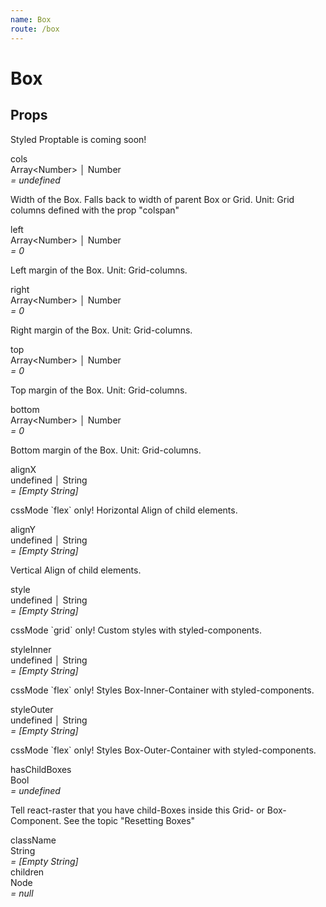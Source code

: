 ```yaml
---
name: Box
route: /box
---
```



# Box

## Props

Styled Proptable is coming soon!

<div className="Props__Container-jirKCc dPXHkt">
    <div>
        <div className="PropsTable__Container-iivJWw gUnLTo">
            <div className="PropsTable__Line-cyWEmY cNnoOO">
                <div className="PropsTable__Content-gQeRjc dseXvL">
                    <div className="PropsTable__Column-bEUPQe PropsTable__ColumnName-fFiAb hcttXK">
                        <span className="PropsTable__PropName-hnGiVY dBACRe">
                            cols
                        </span>
                    </div>
                    <div className="PropsTable__Column-bEUPQe PropsTable__ColumnType-eeRrFP bDWwnH">
                        <span className="PropsTable__PropType-eHQrbF fTJiWl">
                            Array&lt;Number&gt; │ Number
                        </span>
                    </div>
                    <div className="PropsTable__Column-bEUPQe PropsTable__ColumnValue-gNLuoz kFUMBi">
                        <span className="PropsTable__PropDefaultValue-enfNMc cfvmpw">
                            <em>= undefined</em>
                        </span>
                    </div>
                </div>
                <p className="PropsTable__Paragraph-hVmQwH gLzbbx">
                    Width of the Box. Falls back to width of parent Box or Grid.
                    Unit: Grid columns defined with the prop "colspan"
                </p>
            </div>
            <div className="PropsTable__Line-cyWEmY cNnoOO">
                <div className="PropsTable__Content-gQeRjc dseXvL">
                    <div className="PropsTable__Column-bEUPQe PropsTable__ColumnName-fFiAb hcttXK">
                        <span className="PropsTable__PropName-hnGiVY dBACRe">
                            left
                        </span>
                    </div>
                    <div className="PropsTable__Column-bEUPQe PropsTable__ColumnType-eeRrFP bDWwnH">
                        <span className="PropsTable__PropType-eHQrbF fTJiWl">
                            Array&lt;Number&gt; │ Number
                        </span>
                    </div>
                    <div className="PropsTable__Column-bEUPQe PropsTable__ColumnValue-gNLuoz kFUMBi">
                        <span className="PropsTable__PropDefaultValue-enfNMc cfvmpw">
                            <em>= 0</em>
                        </span>
                    </div>
                </div>
                <p className="PropsTable__Paragraph-hVmQwH gLzbbx">
                    Left margin of the Box. Unit: Grid-columns.
                </p>
            </div>
            <div className="PropsTable__Line-cyWEmY cNnoOO">
                <div className="PropsTable__Content-gQeRjc dseXvL">
                    <div className="PropsTable__Column-bEUPQe PropsTable__ColumnName-fFiAb hcttXK">
                        <span className="PropsTable__PropName-hnGiVY dBACRe">
                            right
                        </span>
                    </div>
                    <div className="PropsTable__Column-bEUPQe PropsTable__ColumnType-eeRrFP bDWwnH">
                        <span className="PropsTable__PropType-eHQrbF fTJiWl">
                            Array&lt;Number&gt; │ Number
                        </span>
                    </div>
                    <div className="PropsTable__Column-bEUPQe PropsTable__ColumnValue-gNLuoz kFUMBi">
                        <span className="PropsTable__PropDefaultValue-enfNMc cfvmpw">
                            <em>= 0</em>
                        </span>
                    </div>
                </div>
                <p className="PropsTable__Paragraph-hVmQwH gLzbbx">
                    Right margin of the Box. Unit: Grid-columns.
                </p>
            </div>
            <div className="PropsTable__Line-cyWEmY cNnoOO">
                <div className="PropsTable__Content-gQeRjc dseXvL">
                    <div className="PropsTable__Column-bEUPQe PropsTable__ColumnName-fFiAb hcttXK">
                        <span className="PropsTable__PropName-hnGiVY dBACRe">
                            top
                        </span>
                    </div>
                    <div className="PropsTable__Column-bEUPQe PropsTable__ColumnType-eeRrFP bDWwnH">
                        <span className="PropsTable__PropType-eHQrbF fTJiWl">
                            Array&lt;Number&gt; │ Number
                        </span>
                    </div>
                    <div className="PropsTable__Column-bEUPQe PropsTable__ColumnValue-gNLuoz kFUMBi">
                        <span className="PropsTable__PropDefaultValue-enfNMc cfvmpw">
                            <em>= 0</em>
                        </span>
                    </div>
                </div>
                <p className="PropsTable__Paragraph-hVmQwH gLzbbx">
                    Top margin of the Box. Unit: Grid-columns.
                </p>
            </div>
            <div className="PropsTable__Line-cyWEmY cNnoOO">
                <div className="PropsTable__Content-gQeRjc dseXvL">
                    <div className="PropsTable__Column-bEUPQe PropsTable__ColumnName-fFiAb hcttXK">
                        <span className="PropsTable__PropName-hnGiVY dBACRe">
                            bottom
                        </span>
                    </div>
                    <div className="PropsTable__Column-bEUPQe PropsTable__ColumnType-eeRrFP bDWwnH">
                        <span className="PropsTable__PropType-eHQrbF fTJiWl">
                            Array&lt;Number&gt; │ Number
                        </span>
                    </div>
                    <div className="PropsTable__Column-bEUPQe PropsTable__ColumnValue-gNLuoz kFUMBi">
                        <span className="PropsTable__PropDefaultValue-enfNMc cfvmpw">
                            <em>= 0</em>
                        </span>
                    </div>
                </div>
                <p className="PropsTable__Paragraph-hVmQwH gLzbbx">
                    Bottom margin of the Box. Unit: Grid-columns.
                </p>
            </div>
            <div className="PropsTable__Line-cyWEmY cNnoOO">
                <div className="PropsTable__Content-gQeRjc dseXvL">
                    <div className="PropsTable__Column-bEUPQe PropsTable__ColumnName-fFiAb hcttXK">
                        <span className="PropsTable__PropName-hnGiVY dBACRe">
                            alignX
                        </span>
                    </div>
                    <div className="PropsTable__Column-bEUPQe PropsTable__ColumnType-eeRrFP bDWwnH">
                        <span className="PropsTable__PropType-eHQrbF fTJiWl">
                            undefined │ String
                        </span>
                    </div>
                    <div className="PropsTable__Column-bEUPQe PropsTable__ColumnValue-gNLuoz kFUMBi">
                        <span className="PropsTable__PropDefaultValue-enfNMc cfvmpw">
                            <em>= [Empty String]</em>
                        </span>
                    </div>
                </div>
                <p className="PropsTable__Paragraph-hVmQwH gLzbbx">
                    cssMode `flex` only! Horizontal Align of child elements.
                </p>
            </div>
            <div className="PropsTable__Line-cyWEmY cNnoOO">
                <div className="PropsTable__Content-gQeRjc dseXvL">
                    <div className="PropsTable__Column-bEUPQe PropsTable__ColumnName-fFiAb hcttXK">
                        <span className="PropsTable__PropName-hnGiVY dBACRe">
                            alignY
                        </span>
                    </div>
                    <div className="PropsTable__Column-bEUPQe PropsTable__ColumnType-eeRrFP bDWwnH">
                        <span className="PropsTable__PropType-eHQrbF fTJiWl">
                            undefined │ String
                        </span>
                    </div>
                    <div className="PropsTable__Column-bEUPQe PropsTable__ColumnValue-gNLuoz kFUMBi">
                        <span className="PropsTable__PropDefaultValue-enfNMc cfvmpw">
                            <em>= [Empty String]</em>
                        </span>
                    </div>
                </div>
                <p className="PropsTable__Paragraph-hVmQwH gLzbbx">
                    Vertical Align of child elements.
                </p>
            </div>
            <div className="PropsTable__Line-cyWEmY cNnoOO">
                <div className="PropsTable__Content-gQeRjc dseXvL">
                    <div className="PropsTable__Column-bEUPQe PropsTable__ColumnName-fFiAb hcttXK">
                        <span className="PropsTable__PropName-hnGiVY dBACRe">
                            style
                        </span>
                    </div>
                    <div className="PropsTable__Column-bEUPQe PropsTable__ColumnType-eeRrFP bDWwnH">
                        <span className="PropsTable__PropType-eHQrbF fTJiWl">
                            undefined │ String
                        </span>
                    </div>
                    <div className="PropsTable__Column-bEUPQe PropsTable__ColumnValue-gNLuoz kFUMBi">
                        <span className="PropsTable__PropDefaultValue-enfNMc cfvmpw">
                            <em>= [Empty String]</em>
                        </span>
                    </div>
                </div>
                <p className="PropsTable__Paragraph-hVmQwH gLzbbx">
                    cssMode `grid` only! Custom styles with styled-components.
                </p>
            </div>
            <div className="PropsTable__Line-cyWEmY cNnoOO">
                <div className="PropsTable__Content-gQeRjc dseXvL">
                    <div className="PropsTable__Column-bEUPQe PropsTable__ColumnName-fFiAb hcttXK">
                        <span className="PropsTable__PropName-hnGiVY dBACRe">
                            styleInner
                        </span>
                    </div>
                    <div className="PropsTable__Column-bEUPQe PropsTable__ColumnType-eeRrFP bDWwnH">
                        <span className="PropsTable__PropType-eHQrbF fTJiWl">
                            undefined │ String
                        </span>
                    </div>
                    <div className="PropsTable__Column-bEUPQe PropsTable__ColumnValue-gNLuoz kFUMBi">
                        <span className="PropsTable__PropDefaultValue-enfNMc cfvmpw">
                            <em>= [Empty String]</em>
                        </span>
                    </div>
                </div>
                <p className="PropsTable__Paragraph-hVmQwH gLzbbx">
                    cssMode `flex` only! Styles Box-Inner-Container with
                    styled-components.
                </p>
            </div>
            <div className="PropsTable__Line-cyWEmY cNnoOO">
                <div className="PropsTable__Content-gQeRjc dseXvL">
                    <div className="PropsTable__Column-bEUPQe PropsTable__ColumnName-fFiAb hcttXK">
                        <span className="PropsTable__PropName-hnGiVY dBACRe">
                            styleOuter
                        </span>
                    </div>
                    <div className="PropsTable__Column-bEUPQe PropsTable__ColumnType-eeRrFP bDWwnH">
                        <span className="PropsTable__PropType-eHQrbF fTJiWl">
                            undefined │ String
                        </span>
                    </div>
                    <div className="PropsTable__Column-bEUPQe PropsTable__ColumnValue-gNLuoz kFUMBi">
                        <span className="PropsTable__PropDefaultValue-enfNMc cfvmpw">
                            <em>= [Empty String]</em>
                        </span>
                    </div>
                </div>
                <p className="PropsTable__Paragraph-hVmQwH gLzbbx">
                    cssMode `flex` only! Styles Box-Outer-Container with
                    styled-components.
                </p>
            </div>
            <div className="PropsTable__Line-cyWEmY cNnoOO">
                <div className="PropsTable__Content-gQeRjc dseXvL">
                    <div className="PropsTable__Column-bEUPQe PropsTable__ColumnName-fFiAb hcttXK">
                        <span className="PropsTable__PropName-hnGiVY dBACRe">
                            hasChildBoxes
                        </span>
                    </div>
                    <div className="PropsTable__Column-bEUPQe PropsTable__ColumnType-eeRrFP bDWwnH">
                        <span className="PropsTable__PropType-eHQrbF fTJiWl">
                            Bool
                        </span>
                    </div>
                    <div className="PropsTable__Column-bEUPQe PropsTable__ColumnValue-gNLuoz kFUMBi">
                        <span className="PropsTable__PropDefaultValue-enfNMc cfvmpw">
                            <em>= undefined</em>
                        </span>
                    </div>
                </div>
                <p className="PropsTable__Paragraph-hVmQwH gLzbbx">
                    Tell react-raster that you have child-Boxes inside this
                    Grid- or Box-Component. See the topic "Resetting Boxes"
                </p>
            </div>
            <div className="PropsTable__Line-cyWEmY cNnoOO">
                <div className="PropsTable__Content-gQeRjc dseXvL">
                    <div className="PropsTable__Column-bEUPQe PropsTable__ColumnName-fFiAb hcttXK">
                        <span className="PropsTable__PropName-hnGiVY dBACRe">
                            className
                        </span>
                    </div>
                    <div className="PropsTable__Column-bEUPQe PropsTable__ColumnType-eeRrFP bDWwnH">
                        <span className="PropsTable__PropType-eHQrbF fTJiWl">
                            String
                        </span>
                    </div>
                    <div className="PropsTable__Column-bEUPQe PropsTable__ColumnValue-gNLuoz kFUMBi">
                        <span className="PropsTable__PropDefaultValue-enfNMc cfvmpw">
                            <em>= [Empty String]</em>
                        </span>
                    </div>
                </div>
            </div>
            <div className="PropsTable__Line-cyWEmY cNnoOO">
                <div className="PropsTable__Content-gQeRjc dseXvL">
                    <div className="PropsTable__Column-bEUPQe PropsTable__ColumnName-fFiAb hcttXK">
                        <span className="PropsTable__PropName-hnGiVY dBACRe">
                            children
                        </span>
                    </div>
                    <div className="PropsTable__Column-bEUPQe PropsTable__ColumnType-eeRrFP bDWwnH">
                        <span className="PropsTable__PropType-eHQrbF fTJiWl">
                            Node
                        </span>
                    </div>
                    <div className="PropsTable__Column-bEUPQe PropsTable__ColumnValue-gNLuoz kFUMBi">
                        <span className="PropsTable__PropDefaultValue-enfNMc cfvmpw">
                            <em>= null</em>
                        </span>
                    </div>
                </div>
            </div>
        </div>
    </div>
</div>
